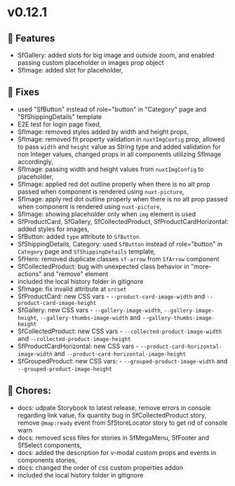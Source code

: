 
<Meta title="Releases/v0.12.x - Latest/v0.12.1/Change log" />

# v0.12.1

## 🚀 Features

- SfGallery: added slots for big image and outside zoom, and enabled passing custom placeholder in images prop object
- SfImage: added slot for placeholder,

## 🐛 Fixes

- used "SfButton" instead of role="button" in "Category" page and "SfShippingDetails" template
- E2E test for login page fixed,
- SfImage: removed styles added by width and height props,
- SfImage: removed fit property validation in `nuxtImgConfig` prop, allowed to pass `width` and `height` value as String type and added validation for non Integer values, changed props in all components utilizing SfImage accordingly,
- SfImage: passing width and height values from `nuxtImgConfig` to placeholder,
- SfImage: applied red dot outline properly when there is no alt prop passed when component is rendered using `nuxt-picture`,
- SfImage: apply red dot outline properly when there is no alt prop passed when component is rendered using `nuxt-picture`,
- SfImage: showing placeholder only when `img` element is used
- SfProductCard, SfGallery, SfCollectedProduct, SfProductCardHorizontal: added styles for images, 
- SfButton: added `type` attribute to `SfButton`. 
- SfShippingDetails, Category: used `SfButton` instead of role="button" in `Category` page and `SfShippingDetails` template, 
- SfHero: removed duplicate classes `sf-arrow` from `SfArrow` component
- SfCollectedProduct: bug with unexpected class behavior in "more-actions" and "remove" element
- included the local history folder in gitignore
- SfImage: fix invalid attribute at `srcset`
- SfProductCard: new CSS vars - `--product-card-image-width` and `--product-card-image-height`
- SfGallery: new CSS vars - `--gallery-image-width`, `--gallery-image-height`, `--gallery-thumbs-image-width` and `--gallery-thumbs-image-height`
- SfCollectedProduct: new CSS vars - `--collected-product-image-width` and `--collected-product-image-height`
- SfProductCardHorizontal: new CSS vars - `--product-card-horizontal-image-width` and `--product-card-horizontal-image-height`
- SfGroupedProduct: new CSS vars: - `--grouped-product-image-width` and `--grouped-product-image-height`


## 🧹 Chores:

- docs: udpate Storybook to latest release, remove errors in console regarding link value, fix quantity bug in SfCollectedProduct story, remove `@map:ready` event from SfStoreLocator story to get rid of console warn  
- docs: removed scss files for stories in SfMegaMenu, SfFooter and SfSelect components,
- docs: added the description for v-modal custom props and events in components stories,
- docs: changed the order of css custom properties addon
- included the local history folder in gitignore
